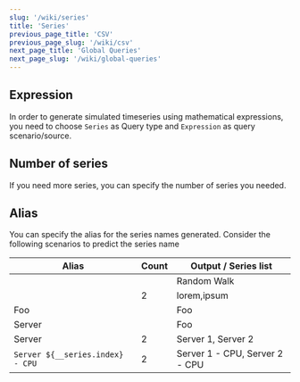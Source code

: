 ```yaml
---
slug: '/wiki/series'
title: 'Series'
previous_page_title: 'CSV'
previous_page_slug: '/wiki/csv'
next_page_title: 'Global Queries'
next_page_slug: '/wiki/global-queries'
---
```


## Expression

In order to generate simulated timeseries using mathematical expressions, you need to choose `Series` as Query type and `Expression` as query scenario/source.

## Number of series

If you need more series, you can specify the number of series you needed.

## Alias

You can specify the alias for the series names generated. Consider the following scenarios to predict the series name

| Alias                            | Count | Output / Series list           |
| -------------------------------- | ----- | ------------------------------ |
|                                  |       | Random Walk                    |
|                                  | 2     | lorem,ipsum                    |
| Foo                              |       | Foo                            |
| Server                           |       | Foo                            |
| Server                           | 2     | Server 1, Server 2             |
| `Server ${__series.index} - CPU` | 2     | Server 1 - CPU, Server 2 - CPU |
